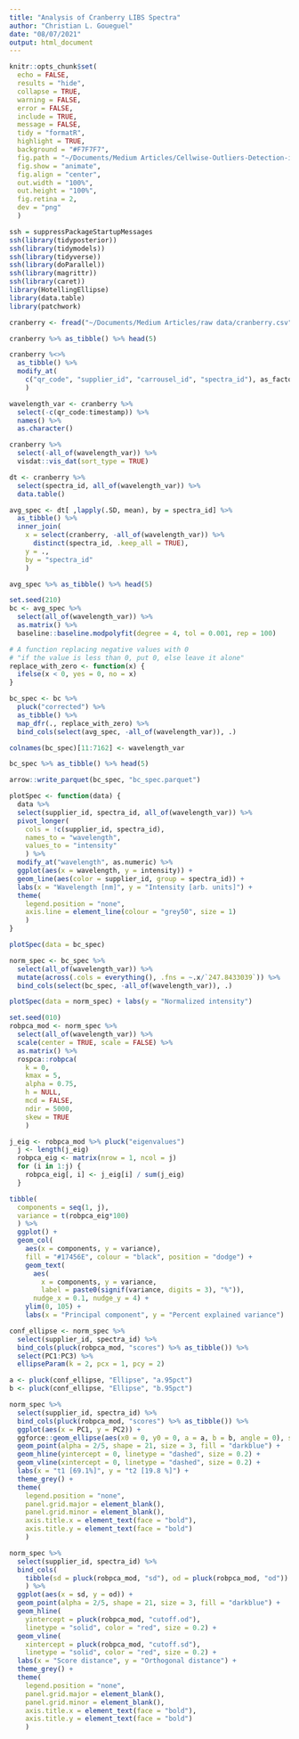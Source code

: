 ```yaml
---
title: "Analysis of Cranberry LIBS Spectra"
author: "Christian L. Goueguel"
date: "08/07/2021"
output: html_document
---
```


```r
knitr::opts_chunk$set(
  echo = FALSE,
  results = "hide",
  collapse = TRUE,
  warning = FALSE,
  error = FALSE,
  include = TRUE,
  message = FALSE,
  tidy = "formatR",
  highlight = TRUE,
  background = "#F7F7F7",
  fig.path = "~/Documents/Medium Articles/Cellwise-Outliers-Detection-in-Optical-Emission-Spectroscopy/plots",
  fig.show = "animate",
  fig.align = "center",
  out.width = "100%",
  out.height = "100%",
  fig.retina = 2,
  dev = "png"
  )
```

```r
ssh = suppressPackageStartupMessages
ssh(library(tidyposterior))
ssh(library(tidymodels))
ssh(library(tidyverse))
ssh(library(doParallel))
ssh(library(magrittr))
ssh(library(caret))
library(HotellingEllipse)
library(data.table)
library(patchwork)
```

```r
cranberry <- fread("~/Documents/Medium Articles/raw data/cranberry.csv")
```

```r
cranberry %>% as_tibble() %>% head(5)
```

```r
cranberry %<>%
  as_tibble() %>%
  modify_at(
    c("qr_code", "supplier_id", "carrousel_id", "spectra_id"), as_factor
    )
```

```r
wavelength_var <- cranberry %>%
  select(-c(qr_code:timestamp)) %>%
  names() %>%
  as.character()
```

```r
cranberry %>% 
  select(-all_of(wavelength_var)) %>%
  visdat::vis_dat(sort_type = TRUE)
```

```r
dt <- cranberry %>%
  select(spectra_id, all_of(wavelength_var)) %>%
  data.table()

avg_spec <- dt[ ,lapply(.SD, mean), by = spectra_id] %>%
  as_tibble() %>%
  inner_join(
    x = select(cranberry, -all_of(wavelength_var)) %>%
      distinct(spectra_id, .keep_all = TRUE),
    y = ., 
    by = "spectra_id"
    )
```

```r
avg_spec %>% as_tibble() %>% head(5)
```

```r
set.seed(210)
bc <- avg_spec %>%
  select(all_of(wavelength_var)) %>%
  as.matrix() %>%
  baseline::baseline.modpolyfit(degree = 4, tol = 0.001, rep = 100)
```

```r
# A function replacing negative values with 0
# "if the value is less than 0, put 0, else leave it alone"
replace_with_zero <- function(x) {
  ifelse(x < 0, yes = 0, no = x)
}
```

```r
bc_spec <- bc %>%
  pluck("corrected") %>%
  as_tibble() %>%
  map_dfr(., replace_with_zero) %>%
  bind_cols(select(avg_spec, -all_of(wavelength_var)), .)
```

```r
colnames(bc_spec)[11:7162] <- wavelength_var
```

```r
bc_spec %>% as_tibble() %>% head(5)
```

```r
arrow::write_parquet(bc_spec, "bc_spec.parquet")
```

```r
plotSpec <- function(data) {
  data %>%
  select(supplier_id, spectra_id, all_of(wavelength_var)) %>%
  pivot_longer(
    cols = !c(supplier_id, spectra_id),
    names_to = "wavelength",
    values_to = "intensity"
    ) %>%
  modify_at("wavelength", as.numeric) %>%
  ggplot(aes(x = wavelength, y = intensity)) +
  geom_line(aes(color = supplier_id, group = spectra_id)) +
  labs(x = "Wavelength [nm]", y = "Intensity [arb. units]") +
  theme(
    legend.position = "none",
    axis.line = element_line(colour = "grey50", size = 1)
    )
}
```

```r
plotSpec(data = bc_spec)
```

```r
norm_spec <- bc_spec %>%
  select(all_of(wavelength_var)) %>%
  mutate(across(.cols = everything(), .fns = ~.x/`247.8433039`)) %>%
  bind_cols(select(bc_spec, -all_of(wavelength_var)), .)
```

```r
plotSpec(data = norm_spec) + labs(y = "Normalized intensity")
```

```r
set.seed(010)
robpca_mod <- norm_spec %>%
  select(all_of(wavelength_var)) %>%
  scale(center = TRUE, scale = FALSE) %>%
  as.matrix() %>%
  rospca::robpca(
    k = 0,
    kmax = 5,
    alpha = 0.75,
    h = NULL,
    mcd = FALSE,
    ndir = 5000,
    skew = TRUE
    )

j_eig <- robpca_mod %>% pluck("eigenvalues")
  j <- length(j_eig)
  robpca_eig <- matrix(nrow = 1, ncol = j)
  for (i in 1:j) {
    robpca_eig[, i] <- j_eig[i] / sum(j_eig)
  }
```

```r
tibble(
  components = seq(1, j), 
  variance = t(robpca_eig*100)
  ) %>%
  ggplot() +
  geom_col(
    aes(x = components, y = variance), 
    fill = "#17456E", colour = "black", position = "dodge") +
    geom_text(
      aes(
        x = components, y = variance, 
        label = paste0(signif(variance, digits = 3), "%")), 
      nudge_x = 0.1, nudge_y = 4) +
    ylim(0, 105) +
    labs(x = "Principal component", y = "Percent explained variance")
```

```r
conf_ellipse <- norm_spec %>%
  select(supplier_id, spectra_id) %>%
  bind_cols(pluck(robpca_mod, "scores") %>% as_tibble()) %>%
  select(PC1:PC3) %>%
  ellipseParam(k = 2, pcx = 1, pcy = 2)
```

```r
a <- pluck(conf_ellipse, "Ellipse", "a.95pct")
b <- pluck(conf_ellipse, "Ellipse", "b.95pct")
```

```r
norm_spec %>%
  select(supplier_id, spectra_id) %>%
  bind_cols(pluck(robpca_mod, "scores") %>% as_tibble()) %>%
  ggplot(aes(x = PC1, y = PC2)) +
  ggforce::geom_ellipse(aes(x0 = 0, y0 = 0, a = a, b = b, angle = 0), size = .2, linetype = "solid", fill = "white") +
  geom_point(alpha = 2/5, shape = 21, size = 3, fill = "darkblue") +
  geom_hline(yintercept = 0, linetype = "dashed", size = 0.2) +
  geom_vline(xintercept = 0, linetype = "dashed", size = 0.2) +
  labs(x = "t1 [69.1%]", y = "t2 [19.8 %]") +
  theme_grey() +
  theme(
    legend.position = "none",
    panel.grid.major = element_blank(), 
    panel.grid.minor = element_blank(),
    axis.title.x = element_text(face = "bold"),
    axis.title.y = element_text(face = "bold")
    )
```

```r
norm_spec %>%
  select(supplier_id, spectra_id) %>%
  bind_cols(
    tibble(sd = pluck(robpca_mod, "sd"), od = pluck(robpca_mod, "od"))
    ) %>%
  ggplot(aes(x = sd, y = od)) +
  geom_point(alpha = 2/5, shape = 21, size = 3, fill = "darkblue") +
  geom_hline(
    yintercept = pluck(robpca_mod, "cutoff.od"), 
    linetype = "solid", color = "red", size = 0.2) +
  geom_vline(
    xintercept = pluck(robpca_mod, "cutoff.sd"), 
    linetype = "solid", color = "red", size = 0.2) +
  labs(x = "Score distance", y = "Orthogonal distance") +
  theme_grey() +
  theme(
    legend.position = "none",
    panel.grid.major = element_blank(), 
    panel.grid.minor = element_blank(),
    axis.title.x = element_text(face = "bold"),
    axis.title.y = element_text(face = "bold")
    )
```













